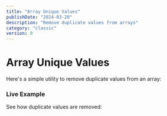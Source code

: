 ```yaml
---
title: "Array Unique Values"
publishDate: "2024-03-20"
description: "Remove duplicate values from arrays"
category: "classic"
version: 0
---
```



# Array Unique Values

Here's a simple utility to remove duplicate values from an array:

<CodeSnippet file="array/unique.ts" />

### Live Example

See how duplicate values are removed:

<Example component="unique-example" />

